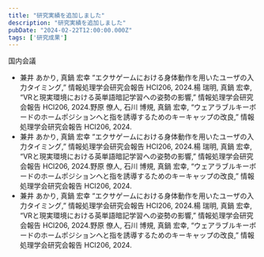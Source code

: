 ```yaml
---
title: "研究実績を追加しました"
description: "研究実績を追加しました"
pubDate: "2024-02-22T12:00:00.000Z"
tags: ['研究成果']
---
```



国内会議
- 兼井 あかり, 真鍋 宏幸 “エクサゲームにおける身体動作を用いたユーザの入力タイミング,” 情報処理学会研究会報告 HCI206, 2024.楊 瑞明, 真鍋 宏幸, “VRと現実環境における英単語暗記学習への姿勢の影響,” 情報処理学会研究会報告 HCI206, 2024.野原 僚人, 石川 博規, 真鍋 宏幸, “ウェアラブルキーボードのホームポジションへと指を誘導するためのキーキャップの改良,” 情報処理学会研究会報告 HCI206, 2024.
- 兼井 あかり, 真鍋 宏幸 “エクサゲームにおける身体動作を用いたユーザの入力タイミング,” 情報処理学会研究会報告 HCI206, 2024.楊 瑞明, 真鍋 宏幸, “VRと現実環境における英単語暗記学習への姿勢の影響,” 情報処理学会研究会報告 HCI206, 2024.野原 僚人, 石川 博規, 真鍋 宏幸, “ウェアラブルキーボードのホームポジションへと指を誘導するためのキーキャップの改良,” 情報処理学会研究会報告 HCI206, 2024.
- 兼井 あかり, 真鍋 宏幸 “エクサゲームにおける身体動作を用いたユーザの入力タイミング,” 情報処理学会研究会報告 HCI206, 2024.楊 瑞明, 真鍋 宏幸, “VRと現実環境における英単語暗記学習への姿勢の影響,” 情報処理学会研究会報告 HCI206, 2024.野原 僚人, 石川 博規, 真鍋 宏幸, “ウェアラブルキーボードのホームポジションへと指を誘導するためのキーキャップの改良,” 情報処理学会研究会報告 HCI206, 2024.

